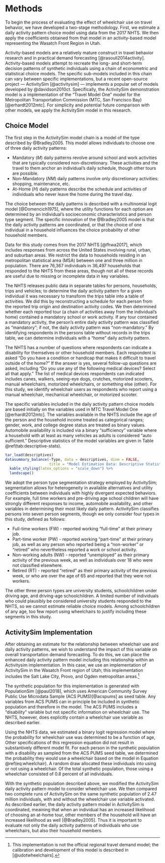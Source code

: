 # Methods {#methodology}

To begin the process of evaluating the effect of wheelchair use on travel
behavior, we have developed a two-stage methodology. First, we
estimate a daily activity pattern choice model using data from the 2017 NHTS. We
then apply the coefficients obtained from that model in an activity-based model
representing the Wasatch Front Region in Utah.

Activity-based models are a relatively mature construct in travel behavior
research and in practical demand forecasting [@rasouli2014activity]. Activity-based models attempt
to recreate the long- and short-term decision patterns of synthetic individuals using a
chain of econometric and statistical choice models. The specific sub-models included
in this chain can vary between specific implementations, but a recent 
open-source project --- ActivitySim [@activitysim] --- implements a popular 
set of models developed by @davidson2010ct. Specifically, the ActivitySim demonstration
model is a implementation of the "Travel Model One" model for the Metropolitan
Transportation Commission (MTC, San Francisco Bay) [@erhardt2012mtc].
For simplicity and potential future comparison with other models, we apply the
ActivitySim model in this research.

## Choice Model
The first step in the ActivitySim model chain is a \emph{daily activity pattern}
model of the type described by @Bradley2005. This model 
allows individuals to choose one of three daily activity patterns:

  - Mandatory ($M$) daily patterns revolve around school and work activities that
  are typically considered non-discretionary. These activities and the travel
  to them anchor an individual's daily schedule, though other tours are possible.
  - Non-Mandatory ($NM$) daily patterns involve only discretionary activities: 
  shopping, maintenance, etc.
  - At-Home ($H$) daily patterns describe the schedule and activities of 
  individuals who never leave the home during the travel day.
  
The choice between the daily patterns is described with a multinomial logit
model [@Domencich1975], where the utility functions for each option are
determined by an individual's socioeconomic characteristics and person type
segment. The specific innovation of the @Bradley2005 model is that the daily
activity patterns are coordinated, or that the choice of one individual in a
household influences the choice probability of other household members. 

Data for this study comes from the 2017 NHTS [@fhwa2017], which includes
responses from across the United States involving rural, urban, and suburban
areas. We restrict the data to households residing in an metropolitan statistical
area (MSA) between one and three million in population. There are
76,367 individuals in 36,497 households that responded to the NHTS from these
areas, though not all of these records are useful due to missing or incomplete
data in key variables.

The NHTS releases public data in separate tables for persons, households,
trips and vehicles; to determine the daily activity pattern for a given
individual it was necessary to transform the trips table into a table of
activities. We did this by reconstructing a schedule for each person from the
reported trip origin and destination activity codes. We then determined whether
each reported tour (a chain of activities away from the individual's home)
contained a mandatory school or work activity. If any tour contained a mandatory
activity, the person's entire daily activity pattern was classified as "mandatory";
if not, the daily activity pattern was "non-mandatory." By identifying respondents
in the persons table without records in the trips table, we can determine
individuals with a "home" daily activity pattern.

The NHTS has a number of questions where respondents can indicate a disability
for themselves or other household members. Each respondent is asked "Do you
have a condition or handicap that makes it difficult to travel outside of the
home?" If the answer is yes, several follow-up questions are asked, including
"Do you use any of the following medical devices? Select all that apply." The
list of medical devices respondents can indicated includes canes, walkers,
seeing-eye dogs, crutches, motorized scooters, manual wheelchairs, 
motorized wheelchairs, or something else (other). 
For this study, we identify wheelchair users as respondents who report using a
manual wheelchair, mechanical wheelchair, or motorized scooter.


The specific variables included in the daily activity pattern choice models
are based initially on the variables used in MTC Travel Model One [@erhardt2012mtc].
The variables available in the NHTS include the age of
the person and the household income treated as categorical ranges; gender, work,
and college degree status are treated as binary values. Automobile availability is
included via a binary "sufficiency" variable where a household with at least as
many vehicles as adults is considered "auto sufficient." Descriptive statistics
of the model variables are given in  Table \@ref(tab:descriptive-stats).

```r
tar_load(descriptives)
datasummary_balance(~Type, data = descriptives, dinm = FALSE, 
                    title = "Model Estimation Data: Descriptive Statistics") %>%
  kable_styling(latex_options = "scale_down") %>%
  landscape()
```

We adopt the person type segmentation strategy employed by ActivitySim;
segmentation allows for heterogeneity in available alternatives and utility
coefficients between individuals with highly divergent expected behaviors. For
example, full time workers and pre-driving age school children will have
strongly different responses to income, automobile availability, and other
variables in determining their most likely daily pattern. 
ActivitySim classifies persons into seven person segments, though we only
consider four types in this study, defined as follows:

   - Full-time workers (FW) - reported working "full-time" at their primary job.
   - Part-time worker (PW) - reported working "part-time" at their primary job,
   as well as any person who reported being a "non-worker" or "retired" who nevertheless
   reported a work or school activity.
   - Non-working adults (NW) - reported "unemployed" as their primary activity
 of the previous week, as well as individuals over 18 who were not classified
 elsewhere.
 - Retired (RT) - reported "retired" as their primary activity of the previous
 week, or who are over the age of 65 and reported that they were not workers.
 
The other three person types are university students, schoolchildren under
driving age, and driving-age schoolchildren. A limited number of individuals who
could plausibly be considered university students responded to the NHTS, so we
cannot estimate reliable choice models. Among schoolchildren of any age, too few
report using wheelchairs to justify including these segments in this study.


## ActivitySim Implementation

After obtaining an estimate for the relationship between wheelchair use and
daily activity patterns, we wish to understand the impact of this variable on
overall transportation demand forecasting. To do this, we can place the
enhanced daily activity pattern model including this relationship within an  
Activitysim implementation. In this case, we use an implementation of ActivitySim
in the Wasatch Front region of Utah; this implementation includes the Salt Lake
City, Provo, and Ogden metropolitan areas.^[This implementation is not the 
official regional travel demand model; the calibration and development of this
model is described in [@udotwheelchairs].]

The synthetic population for this implementation is generated with PopulationSim
[@paul2018], which uses American Community Survey Public Use Microdata Sample
(ACS PUMS)[@acspums] as seed table. Any variables from ACS PUMS can in principle 
be included in synthetic population and therefore in the model. The ACS PUMS
includes a “disability” variable but not specific information on wheelchair use.
The NHTS, however, does explicitly contain a wheelchair use variable as
described earlier.

Using the NHTS data, we estimated a binary logit regression model where the
probability for wheelchair use was determined to be a function of age,
\begin{equation}
  P_{\mathrm{wheelchair | disability}}=-2.59 + 0.014*\mathrm{age}
  (\#eq:wheelchair)
\end{equation}
Other specifications of this regression equation did not result in substantively
different model fit. For each person in the synthetic population with a disability
as sampled from the ACS PUMS seed table, we determined the probability they
would use a wheelchair based on the model in Equation \@ref(eq:wheelchair). A random
draw allocated these individuals into using or not using a wheelchair.
Of the total synthetic population, those using a wheelchair consisted of 0.8
percent of all individuals.

With the synthetic population described above, we modified the ActivitySim 
daily activity pattern model to consider wheelchair use. We then compared two 
complete runs of ActivitySim on the same synthetic population of 2.47 million
individuals, with and without the wheelchair use variable activated. As described
earlier, the daily activity pattern model in ActivitySim is coordinated, meaining
that when an individual has an increased likelihood of choosing an at-home tour,
other members of the household will have an increased likelihood as well [@Bradley2005].
Thus it is important to evaluate not only the daily activity patterns of 
individuals who use wheelchairs, but also their household members.



























